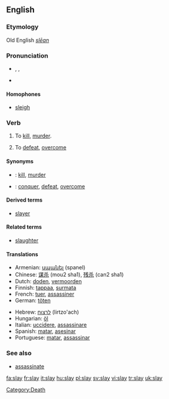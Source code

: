 ==English==
===Etymology===
Old English ''[[slēan]]''

===Pronunciation===
*{{enPR|slā}}, {{IPA|/sleɪ/}}, {{SAMPA|/sleI/}}
*{{rhymes|eɪ}}

====Homophones====
*[[sleigh]]

=== Verb ===
{{en-verb|inf=to slay|slays|slaying|slew|slain}}

# To [[kill]], [[murder]].
# {{idiomatic}} To [[defeat]], [[overcome]]

====Synonyms====
*{{italbrac|to kill, murder}}: [[kill]], [[murder]]
*{{italbrac|to deafeat, overcome}}: [[conquer]], [[defeat]], [[overcome]]

====Derived terms====
*[[slayer]]

====Related terms====
*[[slaughter]]

====Translations====
{{trans-top|to kill, murder}}
*Armenian: [[սպանել]] (spanel)
*Chinese: [[谋杀]] (mou2 sha1), [[残杀]] (can2 sha1)
*Dutch: [[doden]], [[vermoorden]]
*Finnish: [[tappaa]], [[surmata]]
*French: [[tuer]], [[assassiner]]
*German: [[töten]]
{{trans-mid}}
*Hebrew: [[לרצוח]] (lirtzo'ach)
*Hungarian: [[öl]]
*Italian: [[uccidere]], [[assassinare]]
*Spanish: [[matar]], [[asesinar]]
*Portuguese: [[matar]], [[assassinar]]
{{trans-bottom}}

===See also===
*[[assassinate]]

[[Category:Death]]

[[fa:slay]]
[[fr:slay]]
[[it:slay]]
[[hu:slay]]
[[pl:slay]]
[[sv:slay]]
[[vi:slay]]
[[tr:slay]]
[[uk:slay]]